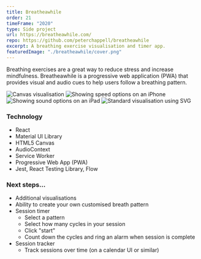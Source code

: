 ```yaml
---
title: Breatheawhile
order: 21
timeFrame: "2020"
type: Side project
url: https://breatheawhile.com/
repo: https://github.com/peterchappell/breatheawhile
excerpt: A breathing exercise visualisation and timer app.
featuredImage: "./breatheawhile/cover.png"
---
```


Breathing exercises are a great way to reduce stress and increase mindfulness. Breatheawhile
is a progressive web application (PWA) that provides visual and audio cues to help users 
follow a breathing pattern.

<ProjectLink url="https://breatheawhile.com/" />

<Gallery>

![Canvas visualisation](./breatheawhile/1.jpg)
![Showing speed options on an iPhone](./breatheawhile/3.png)
![Showing sound options on an iPad](./breatheawhile/2.jpg)
![Standard visualisation using SVG](./breatheawhile/4.png)

</Gallery>

### Technology

- React
- Material UI Library
- HTML5 Canvas
- AudioContext
- Service Worker
- Progressive Web App (PWA)
- Jest, React Testing Library, Flow

### Next steps...

- Additional visualisations
- Ability to create your own customised breath pattern
- Session timer
  - Select a pattern
  - Select how many cycles in your session
  - Click "start"
  - Count down the cycles and ring an alarm when session is complete
- Session tracker
  - Track sessions over time (on a calendar UI or similar)
